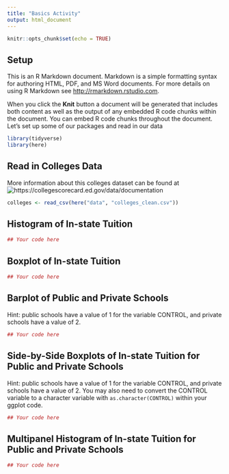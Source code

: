 ```yaml
---
title: "Basics Activity"
output: html_document
---
```


```r
knitr::opts_chunk$set(echo = TRUE)
```

## Setup

This is an R Markdown document. Markdown is a simple formatting syntax for authoring HTML, PDF, and MS Word documents. For more details on using R Markdown see <http://rmarkdown.rstudio.com>.

When you click the **Knit** button a document will be generated that includes both content as well as the output of any embedded R code chunks within the document. You can embed R code chunks throughout the document. Let's set up some of our packages and read in our data

```r
library(tidyverse)
library(here)
```

## Read in Colleges Data

More information about this colleges dataset can be found at ![https://collegescorecard.ed.gov/data/documentation](https://collegescorecard.ed.gov/data/documentation/)

```r
colleges <- read_csv(here("data", "colleges_clean.csv"))
```

## Histogram of In-state Tuition

```r
## Your code here
```

## Boxplot of In-state Tuition

```r
## Your code here
```

## Barplot of Public and Private Schools

Hint: public schools have a value of 1 for the variable CONTROL, and private schools have a value of 2.

```r
## Your code here
```

## Side-by-Side Boxplots of In-state Tuition for Public and Private Schools

Hint: public schools have a value of 1 for the variable CONTROL, and private schools have a value of 2. You may also need to convert the CONTROL variable to a character variable with `as.character(CONTROL)` within your ggplot code.

```r
## Your code here
```

## Multipanel Histogram of In-state Tuition for Public and Private Schools

```r
## Your code here
```